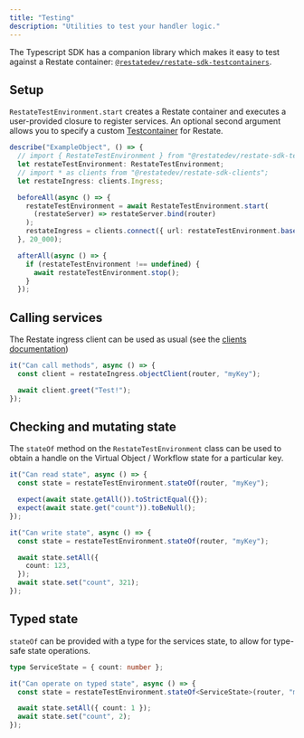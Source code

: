```yaml
---
title: "Testing"
description: "Utilities to test your handler logic."
---
```


The Typescript SDK has a companion library which makes it easy to test against a Restate container:
[`@restatedev/restate-sdk-testcontainers`](https://www.npmjs.com/package/@restatedev/restate-sdk-testcontainers).

## Setup
`RestateTestEnvironment.start` creates a Restate container and executes a user-provided closure to register services.
An optional second argument allows you to specify a custom [Testcontainer](https://node.testcontainers.org/) for Restate.

```typescript {CODE_LOAD::ts/src/develop/testing.test.ts#setup} 
describe("ExampleObject", () => {
  // import { RestateTestEnvironment } from "@restatedev/restate-sdk-testcontainers";
  let restateTestEnvironment: RestateTestEnvironment;
  // import * as clients from "@restatedev/restate-sdk-clients";
  let restateIngress: clients.Ingress;

  beforeAll(async () => {
    restateTestEnvironment = await RestateTestEnvironment.start(
      (restateServer) => restateServer.bind(router)
    );
    restateIngress = clients.connect({ url: restateTestEnvironment.baseUrl() });
  }, 20_000);

  afterAll(async () => {
    if (restateTestEnvironment !== undefined) {
      await restateTestEnvironment.stop();
    }
  });
```

## Calling services
The Restate ingress client can be used as usual (see the [clients documentation](./clients))

```typescript {CODE_LOAD::ts/src/develop/testing.test.ts#methods} 
it("Can call methods", async () => {
  const client = restateIngress.objectClient(router, "myKey");

  await client.greet("Test!");
});
```

## Checking and mutating state
The `stateOf` method on the `RestateTestEnvironment` class can be used to obtain a handle on the Virtual Object / Workflow state
for a particular key.

```typescript {CODE_LOAD::ts/src/develop/testing.test.ts#state} 
it("Can read state", async () => {
  const state = restateTestEnvironment.stateOf(router, "myKey");

  expect(await state.getAll()).toStrictEqual({});
  expect(await state.get("count")).toBeNull();
});

it("Can write state", async () => {
  const state = restateTestEnvironment.stateOf(router, "myKey");

  await state.setAll({
    count: 123,
  });
  await state.set("count", 321);
});
```

## Typed state
`stateOf` can be provided with a type for the services state, to allow for type-safe state operations.

```typescript {CODE_LOAD::ts/src/develop/testing.test.ts#typedstate} 
type ServiceState = { count: number };

it("Can operate on typed state", async () => {
  const state = restateTestEnvironment.stateOf<ServiceState>(router, "myKey");

  await state.setAll({ count: 1 });
  await state.set("count", 2);
});
```

